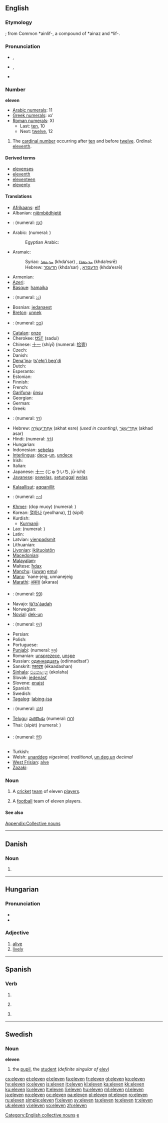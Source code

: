 {{wikipedia}}
==English==

===Etymology===
{{etyl|ang}} {{term|endleofan|lang=ang}}; from Common {{etyl|gem}} *ainlif-, a compound of *ainaz and *lif-.

===Pronunciation===
* {{a|UK}} {{IPA|/ɪˈlɛv.ən/|/əˈlɛv.ən/}}, {{SAMPA|/I"lEv@n/|/@"lEv@n/}}
* {{a|US}} {{IPA|/ɪˈlɛv.ən/|/iˈlɛv.ən/|/əˈlɛv.ən/}}, {{SAMPA|/I"lEv@n/|/i"lEv@n/|/@"lEv@n/}}
* {{audio|en-us-eleven.ogg|Audio (US)}}

===Number===
'''eleven'''

* [[w:Arabic numerals|Arabic numerals]]: 11
* [[w:Greek numerals|Greek numerals]]: ιαʹ
* [[w:Roman numerals|Roman numerals]]: XI
** Last: [[ten]], 10
** Next: [[twelve]], 12

# The [[cardinal number]] occurring after [[ten]] and before [[twelve]]. Ordinal: [[eleventh]].

====Derived terms====
* [[elevenses]]
* [[eleventh]]
* [[eleventeen]]
* [[eleventy]]

====Translations====
{{trans-top|the cardinal number occurring after ten and before twelve}}
* [[Afrikaans]]: [[elf]]
* Albanian: [[njëmbëdhjetë]]
* {{trreq|Amharic}}: (numeral: [[፲፩]])
* Arabic: {{Arab|[[احدى عشر]]}} {{IPAchar|(’éħda ʕáshar)}} (numeral: {{Arab|[[١١]]}})
*: Egyptian Arabic: {{tø|arz|حداشر|tr=Hidaashar|sc=Arab|xs=Egyptian Arabic}}
* Aramaic:
*: Syriac: [[ܚܕܥܣܪ]] (khda‘sar) {{m}}, [[ܚܕܥܣܪܐ]] (khda‘esrē) {{f}}
*: Hebrew: [[חדעסר]] (khda‘sar) {{m}}, [[חדעסרא]] (khda‘esrē) {{f}}
* Armenian: {{t+|hy|տասնմեկ|tr=tasnmek}}
* [[Azeri]]: {{t-|az|on bir|xs=Azeri}}
* [[Basque]]: [[hamaika]]
* {{trreq|Bengali}}: (numeral: [[১১]])
* Bosnian: [[jedanaest]]
* [[Breton]]: [[unnek]]
* {{trreq|Burmese}}: (numeral: [[၁၁]])
* [[Catalan]]: [[onze]]
* Cherokee: [[ᏌᏚᎢ]] (sadui)
* Chinese: [[十一]] (shíyī) (numeral: [[拾壹]])
* Czech: {{t-|cs|jedenáct}}
* Danish: {{t+|da|elleve}}
* [[Dena'ina]]: [[ts'ełq'i beq'di]]
* Dutch: {{t+|nl|elf}}
* Esperanto: {{t-|eo|dek unu|xs=Esperanto}}
* Estonian: {{t-|et|üksteist}}
* Finnish: {{t+|fi|yksitoista}}
* French: {{t+|fr|onze}}
* [[Garífuna]]: [[ûnsu]]
* Georgian: {{t-|ka|თერთმეტი|tr=t’ert’meti|sc=Geor|xs=Georgian}}
* German: {{t+|de|elf}}
* Greek: {{t+|el|έντεκα|tr=éndeka}}
* {{trreq|Gujarati}}: (numeral: [[૧૧]])
* Hebrew: [[אחת עשרה|אַחַת־עֶשְׂרֵה]] (akhat esre) {{f}} ''(used in counting)'', [[אחד עשר|אַחַד־עָשָׂר]] (akhad asar) {{m}}
* Hindi: {{t+|hi|ग्यारह|tr=gyārah|xs=Hindi}} (numeral: [[११]])
* Hungarian: {{t+|hu|tizenegy}}
* Indonesian: [[sebelas]]
* [[Interlingua]]: [[dece]]-[[un]], [[undece]]
* Irish: {{t+|ga|aon déag|xs=Irish}}
* Italian: {{t+|it|undici}}
* Japanese: [[十一]] (じゅういち, jū-ichi)
* [[Javanese]]: [[sewelas]], [[setunggal]] [[welas]]
{{trans-mid}}
* [[Kalaallisut]]: [[aqqanillit]]
* {{trreq|Kannada}}: (numeral: [[೧೧]])
* [[Khmer]]: {{Khmr|[[ដប់‌មួយ]]}} (dop muoy) (numeral: {{Khmr|[[១១]]}})
* Korean: [[열하나]] (yeolhana), [[11]] (sipil)
* Kurdish:
** [[Kurmanji]]: {{t|ku|yazde}}
* Lao: {{t-|lo|ສິບເອັດ|tr=sip-'et|sc=Laoo|xs=Lao}} (numeral: {{Laoo|[[໑໑]]}})
* Latin: {{t+|la|undecim|alt=ūndecim}}
* Latvian: [[vienpadsmit]]
* Lithuanian: {{t+|lt|vienuolika|f|xs=Lithuanian}}
* [[Livonian]]: [[ikštuoistõn]]
* [[Macedonian]]: {{t|mk|единаесет|tr=edináeset}}
* [[Malayalam]]: {{t|ml|പതിനൊന്ന്|sc=Mlym|xs=Malayalam}}
* Maltese: [[ħdax]]
* [[Manchu]]: ([[juwan]] [[emu]])
* [[Manx]]: 'nane-jeig, unnanejeig
* [[Marathi]]: [[अकरा]] (akaraa)
* {{trreq|Mongolian}}: (numeral: [[᠑᠑]])
* Navajo: [[łá'ts'áadah]]
* Norwegian: {{t+|no|elleve}}
* [[Novial]]: [[dek-un]]
* {{trreq|Oriya}}: (numeral: [[୧୧]])
* Persian: {{t+|fa|یازده|xs=Persian}}
* Polish: {{t+|pl|jedenaście}}
* Portuguese: {{t+|pt|onze}}
* [[Punjabi]]: {{t-|pa|ਗਿਆਰਾਂ|sc=Guru|xs=Punjabi}} (numeral: [[੧੧]])
* Romanian: [[unsprezece]], [[unşpe]] {{italbrac|informal}}
* Russian: [[одиннадцать]] (odínnadtsat’)
* Sanskrit: [[एकादश]] (ékaadashan)
* [[Sinhala]]: [[එකොළහ]] (ekolaha)
* Slovak: [[jedenásť]]
* Slovene: [[enajst]]
* Spanish: {{t+|es|once}}
* Swedish: {{t+|sv|elva}}
* [[Tagalog]]: [[labing-isa]]
* {{trreq|Tamil}}: (numeral: [[௰௧]])
* [[Telugu]]: [[పదకొండు]] (numeral: [[౧౧]])
* Thai: {{Thai|[[สิบเอ็ด]]}} (sìpèt) (numeral: {{Thai|[[๑๑]]}})
* {{trreq|Tibetan}}: (numeral: [[༡༡]])
* Turkish: {{t|tr|On Bir}}
* Welsh: [[unarddeg]] ''vigesimal, traditional'', [[un deg un]] ''decimal''
* [[West Frisian]]: [[alve]]
* [[Zazaki]]: {{tø|zza|yewndes}}
{{trans-bottom}}

===Noun===
{{en-noun}}

# {{cricket}} A [[cricket]] [[team]] of eleven [[player]]s.
# {{football}} A [[football]] team of eleven players.

====See also====
[[Appendix:Collective nouns]]

[[Category:English collective nouns]]

----

==Danish==

===Noun===
{{infl|da|noun form|g=c}}

# {{form of|singular definite|elev|lang=Danish}}

----

==Hungarian==

===Pronunciation===
* {{IPA|/ˈɛlɛvɛn/|lang=hu}}
* {{hyphenation|ele|ven}}

===Adjective===
{{hu-adj|ebb}}

# [[alive]]
# [[lively]]

----

==Spanish==

===Verb===
{{es-verb-form|elevar}}

# {{es-verb form of|person=third-person|number=plural|tense=present|mood=subjunctive|ending=ar|verb=[[elevar]]}}
# {{uds.}} {{es-verb form of|formal=yes|person=second-person|number=plural|sense=affirmative|mood=imperative|ending=ar|verb=[[elevar]]}}
# {{uds.}} {{es-verb form of|person=second-person|number=plural|tense=present|mood=subjunctive|ending=ar|verb=[[elevar]]}}

----

==Swedish==

===Noun===
'''eleven'''

# the [[pupil]], the [[student]] (''definite singular of'' [[elev]])

[[Category:Cardinal numbers|e]]

[[cs:eleven]]
[[et:eleven]]
[[el:eleven]]
[[fa:eleven]]
[[fr:eleven]]
[[gl:eleven]]
[[ko:eleven]]
[[hy:eleven]]
[[io:eleven]]
[[is:eleven]]
[[it:eleven]]
[[kl:eleven]]
[[ka:eleven]]
[[kk:eleven]]
[[ku:eleven]]
[[lo:eleven]]
[[lt:eleven]]
[[li:eleven]]
[[hu:eleven]]
[[ml:eleven]]
[[nl:eleven]]
[[ja:eleven]]
[[no:eleven]]
[[oc:eleven]]
[[pa:eleven]]
[[pl:eleven]]
[[pt:eleven]]
[[ro:eleven]]
[[ru:eleven]]
[[simple:eleven]]
[[fi:eleven]]
[[sv:eleven]]
[[ta:eleven]]
[[te:eleven]]
[[tr:eleven]]
[[uk:eleven]]
[[vi:eleven]]
[[vo:eleven]]
[[zh:eleven]]